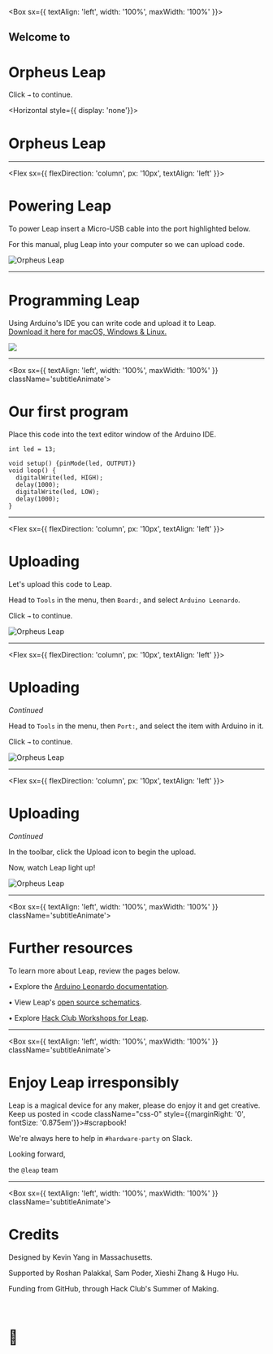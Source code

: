 

<Box sx={{ textAlign: 'left', width: '100%', maxWidth: '100%' }}>

<h2 style={{ fontSize: '2em' }} className='subtitleAnimate'>Welcome to</h2>
<h1 style={{ fontSize: '4em', width: '100%' }} className='titleAnimate'>Orpheus Leap</h1>

<p style={{ marginLeft: '0px' }} className='instructAnimate'>Click <code><span style={{ fontSize: '1.2em' }}>&rarr;</span></code> to continue.</p>

</Box>

<Horizontal style={{ display: 'none'}}>

# Orpheus Leap

</Horizontal>

---


<Horizontal className='subtitleAnimate'>

<Flex sx={{ flexDirection: 'column', px: '10px', textAlign: 'left' }}>

# Powering Leap

To power Leap insert a Micro-USB cable into the port highlighted below. 

For this manual, plug Leap into your computer so we can upload code.

</Flex>

![Orpheus Leap](https://cloud-17mfldhr5.vercel.app/0fine_art.png)

</Horizontal>

---

<Vertical className='subtitleAnimate'>

# Programming Leap

<p style={{ width: '100%' }}>Using Arduino's IDE you can write code and upload it to Leap. 
  <br /><a href="https://www.arduino.cc/en/Main/software">Download it here for macOS, Windows & Linux.</a></p>
  <img src="https://i.imgur.com/WpXUbqJ.png" style={{borderRadius: '10px', boxShadow: '0px 0px 30px grey', marginTop: '15px'}} />

</Vertical>

---

<Box sx={{ textAlign: 'left', width: '100%', maxWidth: '100%' }} className='subtitleAnimate'>

# Our first program

<p style={{ width: '100%' }}>Place this code into the text editor window of the Arduino IDE.</p>

```
int led = 13;

void setup() {pinMode(led, OUTPUT)}
void loop() {
  digitalWrite(led, HIGH);
  delay(1000);
  digitalWrite(led, LOW);
  delay(1000);
}
```

</Box>

---

<Horizontal className='subtitleAnimate'>

<Flex sx={{ flexDirection: 'column', px: '10px', textAlign: 'left' }}>

# Uploading

Let's upload this code to Leap.

Head to `Tools` in the menu, then `Board:`, and select `Arduino Leonardo`.

<p>Click <code><span style={{ fontSize: '1.2em' }}>&rarr;</span></code> to continue.</p>

</Flex>

![Orpheus Leap](https://cloud-1m940z9fh.vercel.app/0screenshot_2020-10-08_at_1.45.18_pm.png)

</Horizontal>

---

<Horizontal className='subtitleAnimate'>

<Flex sx={{ flexDirection: 'column', px: '10px', textAlign: 'left' }}>

# Uploading

_Continued_

Head to `Tools` in the menu, then `Port:`, and select the item with Arduino in it.

<p>Click <code><span style={{ fontSize: '1.2em' }}>&rarr;</span></code> to continue.</p>

</Flex>

![Orpheus Leap](https://cloud-1m940z9fh.vercel.app/0screenshot_2020-10-08_at_1.45.18_pm.png)

</Horizontal>

---

<Horizontal className='subtitleAnimate'>

<Flex sx={{ flexDirection: 'column', px: '10px', textAlign: 'left' }}>

# Uploading

_Continued_

In the toolbar, click the Upload icon to begin the upload.

Now, watch Leap light up!

</Flex>

![Orpheus Leap](https://cloud-3hf6cibsy.vercel.app/0screenshot_2020-10-08_at_1.55.43_pm.png)

</Horizontal>

---

<Box sx={{ textAlign: 'left', width: '100%', maxWidth: '100%' }} className='subtitleAnimate'>

# Further resources

To learn more about Leap, review the pages below.

• Explore the [Arduino Leonardo documentation](https://www.arduino.cc/en/Main/Arduino_BoardLeonardo#documentation).

• View Leap's [open source schematics](https://github.com/kevin200617/Orpheus-Leap-Micro).

• Explore [Hack Club Workshops for Leap](https:/workshops.hackclub.com).

</Box>

---

<Box sx={{ textAlign: 'left', width: '100%', maxWidth: '100%' }} className='subtitleAnimate'>

# Enjoy Leap irresponsibly 

Leap is a magical device for any maker, please do enjoy it and get creative. Keep us posted in <code className="css-0" style={{marginRight: '0', fontSize: '0.875em'}}>#scrapbook</code>!

We're always here to help in `#hardware-party` on Slack.

Looking forward,

the `@leap` team

</Box>

---

<Box sx={{ textAlign: 'left', width: '100%', maxWidth: '100%' }} className='subtitleAnimate'>

# Credits

Designed by Kevin Yang in Massachusetts.

<p style={{ width: '100%' }}>Supported by Roshan Palakkal, Sam Poder, Xieshi Zhang & Hugo Hu.</p>

Funding from GitHub, through Hack Club's Summer of Making.

<br />

# 🚀

</Box>